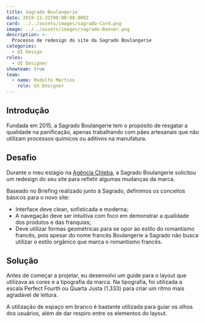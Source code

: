```yaml
---
title: Sagrado Boulangerie
date: 2019-11-31T00:00:00.000Z
card: ../../assets/images/sagrado-Card.png
image: ../../assets/images/sagrado-Banner.png
description: >-
  Processo de redesign do site da Sagrado Boulangerie
categories:
  - UI Design
roles:
  - UI Designer
showteam: true
team:
  - name: Rodolfo Martins
    role: UX Designer
---
```



## Introdução

Fundada em 2015, a Sagrado Boulangerie tem o propósito de resgatar a qualidade na panificação, apenas trabalhando com pães artesanais que não utilizam processos químicos ou aditivos na manufatura.

## Desafio

Durante o meu estágio na [Agência Chleba](https://www.chleba.net/), a Sagrado Boulangerie solicitou um redesign do seu site para refletir algumas mudanças da marca.

Baseado no Briefing realizado junto à Sagrado, definimos os conceitos básicos para o novo site:

- Interface deve clean, sofisticada e moderna;
- A navegação deve ser intuitiva com foco em demonstrar a qualidade dos produtos e das franquias;
- Deve utilizar formas geométricas para se opor ao estilo do romantismo
francês, pois apesar do nome francês Boulangerie a Sagrado não busca utilizar o estilo orgânico que marca o romantismo francês.

## Solução

Antes de começar a projetar, eu desenvolvi um guide para o layout que utilizava as cores e a tipografia da marca.
Na tipografia, foi utilizada a escala Perfect Fourth ou Quarta Justa (1.333) para criar um ritmo mais agradável de leitura.

<Picture src={sagradoGuide} alt="Guide com fontes e paleta de cores do layout."/>

A utilização de espaço em branco é bastante utilizada para guiar os olhos dos usuários, além de dar respiro entre os elementos do layout.

<Picture src={sagradoHome} alt="Layout completo da página home do site."/>

<Picture src={sagradoDetalheFooter} alt="Detalhe do footer do site."/>

<Picture src={sagradoOutros} alt="Design das páginas de blog do site."/>
